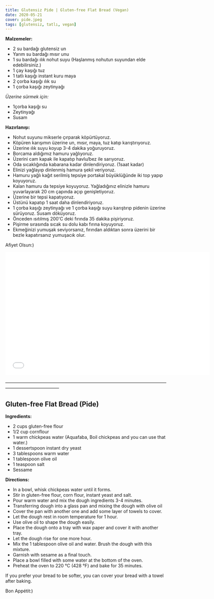 ```yaml
---
title: Glutensiz Pide | Gluten-free Flat Bread (Vegan)
date: 2020-05-21
cover: pide.jpeg
tags: [glutensiz, tatlı, vegan]
---
```


**Malzemeler:**

- 2 su bardağı glutensiz un
- Yarım su bardağı mısır unu
- 1 su bardağı ılık nohut suyu (Haşlanmış nohutun suyundan elde edebilirsiniz.)
- 1 çay kaşığı tuz
- 1 tatlı kaşığı instant kuru maya
- 2 çorba kaşığı ılık su
- 1 çorba kaşığı zeytinyağı

*Üzerine sürmek için:*

- 1çorba kaşığı su
- Zeytinyağı
- Susam

**Hazırlanışı:**

- Nohut suyunu mikserle çırparak köpürtüyoruz.
- Köpüren karışımın üzerine un, mısır, maya, tuz katıp karıştırıyoruz.
- Üzerine ılık suyu koyup 3-4 dakika yoğuruyoruz.
- Borcama aldığımız hamuru yağlıyoruz.
- Üzerini cam kapak ile kapatıp havlu/bez ile sarıyoruz.
- Oda sıcaklığında kabarana kadar dinlendiriyoruz. (1saat kadar)
- Elinizi yağlayıp dinlenmiş hamura şekil veriyoruz.
- Hamuru yağlı kağıt serilmiş tepsiye portakal büyüklüğünde iki top yapıp koyuyoruz.
- Kalan hamuru da tepsiye koyuyoruz. Yağladığınız elinizle hamuru yuvarlayarak 20 cm çapında açıp genişletiyoruz.
- Üzerine bir tepsi kapatıyoruz.
- Üstünü kapatıp 1 saat daha dinlendiriyoruz.
- 1 çorba kaşığı zeytinyağı ve 1 çorba kaşığı suyu karıştırıp pidenin üzerine sürüyoruz. Susam döküyoruz.
- Önceden ısıtılmış 200'C deki fırında 35 dakika pişiriyoruz.
- Pişirme sırasında sıcak su dolu kabı fırına koyuyoruz.
- Ekmeğinizi yumuşak seviyorsanız, fırından aldıktan sonra üzerini bir bezle kapatırsanız yumuşacık olur.

Afiyet Olsun:)


<p>
<iframe
    width="640"
    height="385"
    src="//www.youtube.com/embed/Sbn80nOewtw"
    frameborder="0"
    allowfullscreen>
</iframe>

</p>


————————————————————————————————————————————————

## Gluten-free Flat Bread (Pide)

**Ingredients:**

- 2 cups gluten-free flour
- 1/2 cup cornflour
- 1 warm chickpeas water (Aquafaba, Boil chickpeas and you can use that water.)
- 1 dessertspoon instant dry yeast
- 3 tablespoons warm water
- 1 tablespoon olive oil
- 1 teaspoon salt
- Sessame

**Directions:**

- In a bowl, whisk chickpeas water until it forms.
- Stir in gluten-free flour, corn flour, instant yeast and salt.
- Pour warm water and mix the dough ingredients 3-4 minutes.
- Transferring dough into a glass pan and mixing the dough with olive oil
- Cover the pan with another one and add some layer of towels to cover.
- Let the dough rest in room temperature for 1 hour.
- Use olive oil to shape the dough easily.
- Place the dough onto a tray with wax paper and cover it with another tray.
- Let the dough rise for one more hour.
- Mix the 1 tablespoon olive oil and water. Brush the dough with this mixture.
- Garnish with sesame as a final touch.
- Place a bowl filled with some water at the bottom of the oven.
- Preheat the oven to 220 °C (428 °F) and bake for 35 minutes.

If you prefer your bread to be softer, you can cover your bread with a towel after baking.


Bon Appétit:)

